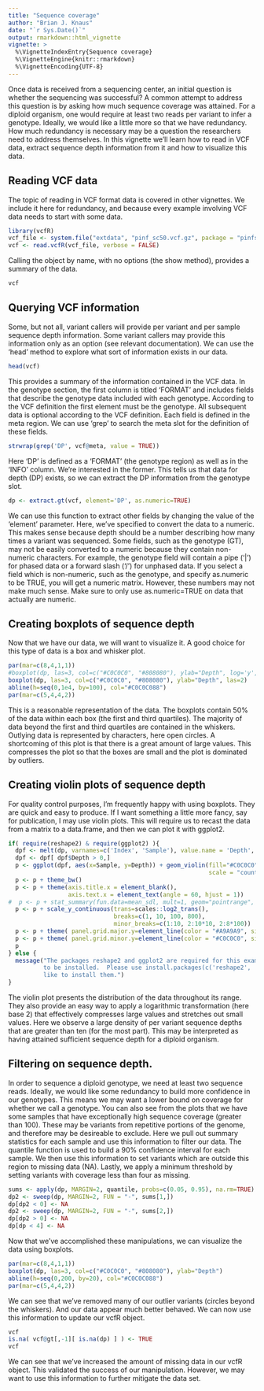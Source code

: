 ```yaml
---
title: "Sequence coverage"
author: "Brian J. Knaus"
date: "`r Sys.Date()`"
output: rmarkdown::html_vignette
vignette: >
  %\VignetteIndexEntry{Sequence coverage}
  %\VignetteEngine{knitr::rmarkdown}
  %\VignetteEncoding{UTF-8}
---
```



Once data is received from a sequencing center, an initial question is whether the sequencing was successful?
A common attempt to address this question is by asking how much sequence coverage was attained.
For a diploid organism, one would require at least two reads per variant to infer a genotype.
Ideally, we would like a little more so that we have redundancy.
How much redundancy is necessary may be a question the researchers need to address themselves.
In this vignette we'll learn how to read in VCF data, extract sequence depth information from it and how to visualize this data.


## Reading VCF data


The topic of reading in VCF format data is covered in other vignettes.
We include it here for redundancy, and because every example involving VCF data needs to start with some data.


```r
library(vcfR)
vcf_file <- system.file("extdata", "pinf_sc50.vcf.gz", package = "pinfsc50")
vcf <- read.vcfR(vcf_file, verbose = FALSE)
```


Calling the object by name, with no options (the show method), provides a summary of the data.


```r
vcf
```


## Querying VCF information


Some, but not all, variant callers will provide per variant and per sample sequence depth information.
Some variant callers may provide this information only as an option (see relevant documentation).
We can use the 'head' method to explore what sort of information exists in our data.


```r
head(vcf)
```


This provides a summary of the information contained in the VCF data.
In the genotype section, the first column  is titled 'FORMAT' and includes fields that describe the genotype data included with each genotype.
According to the VCF definition the first element must be the genotype.
All subsequent data is optional according to the VCF definition.
Each field is defined in the meta region.
We can use 'grep' to search the meta slot for the definition of these fields.


```r
strwrap(grep('DP', vcf@meta, value = TRUE))
```


Here 'DP' is defined as a 'FORMAT' (the genotype region) as well as in the 'INFO' column.
We're interested in the former.
This tells us that data for depth (DP) exists, so we can extract the DP information from the genotype slot.


```r
dp <- extract.gt(vcf, element='DP', as.numeric=TRUE)
```


We can use this function to extract other fields by changing the value of the 'element' parameter.
Here, we've specified to convert the data to a numeric.
This makes sense because depth should be a number describing how many times a variant was sequenced.
Some fields, such as the genotype (GT), may not be easily converted to a numeric because they contain non-numeric characters.
For example, the genotype field will contain a pipe ('|') for phased data or a forward slash ('/') for unphased data.
If you select a field which is non-numeric, such as the genotype, and specify as.numeric to be TRUE, you will get a numeric matrix.
However, these numbers may not make much sense.
Make sure to only use as.numeric=TRUE on data that actually are numeric.


## Creating boxplots of sequence depth


Now that we have our data, we will want to visualize it.
A good choice for this type of data is a box and whisker plot.


```r
par(mar=c(8,4,1,1))
#boxplot(dp, las=3, col=c("#C0C0C0", "#808080"), ylab="Depth", log='y', las=2)
boxplot(dp, las=3, col=c("#C0C0C0", "#808080"), ylab="Depth", las=2)
abline(h=seq(0,1e4, by=100), col="#C0C0C088")
par(mar=c(5,4,4,2))
```


This is a reasonable representation of the data.
The boxplots contain 50% of the data within each box (the first and third quartiles).
The majority of data beyond the first and third quartiles are contained in the whiskers.
Outlying data is represented by characters, here open circles.
A shortcoming of this plot is that there is a great amount of large values.
This compresses the plot so that the boxes are small and the plot is dominated by outliers.


## Creating violin plots of sequence depth


For quality control purposes, I'm frequently happy with using boxplots.
They are quick and easy to produce.
If I want something a little more fancy, say for publication, I may use violin plots.
This will require us to recast the data from a matrix to a data.frame, and then we can plot it with ggplot2.


```r

if( require(reshape2) & require(ggplot2) ){
  dpf <- melt(dp, varnames=c('Index', 'Sample'), value.name = 'Depth', na.rm=TRUE)
  dpf <- dpf[ dpf$Depth > 0,]
  p <- ggplot(dpf, aes(x=Sample, y=Depth)) + geom_violin(fill="#C0C0C0", adjust=1.0,
                                                         scale = "count", trim=TRUE)
  p <- p + theme_bw()
  p <- p + theme(axis.title.x = element_blank(), 
                 axis.text.x = element_text(angle = 60, hjust = 1))
#  p <- p + stat_summary(fun.data=mean_sdl, mult=1, geom="pointrange", color="black")
  p <- p + scale_y_continuous(trans=scales::log2_trans(), 
                              breaks=c(1, 10, 100, 800),
                              minor_breaks=c(1:10, 2:10*10, 2:8*100))
  p <- p + theme( panel.grid.major.y=element_line(color = "#A9A9A9", size=0.6) )
  p <- p + theme( panel.grid.minor.y=element_line(color = "#C0C0C0", size=0.2) )
  p
} else {
  message("The packages reshape2 and ggplot2 are required for this example but do not appear
          to be installed.  Please use install.packages(c('reshape2', 'ggplot2', 'scales')) if you would
          like to install them.")
}

```


The violin plot presents the distribution of the data throughout its range.
They also provide an easy way to apply a logarithmic transformation (here base 2) that effectively compresses large values and stretches out small values.
Here we observe a large density of per variant sequence depths that are greater than ten (for the most part).
This may be interpreted as having attained sufficient sequence depth for a diploid organism.


## Filtering on sequence depth.




In order to sequence a diploid genotype, we need at least two sequence reads.
Ideally, we would like some redundancy to build more confidence in our genotypes.
This means we may want a lower bound on coverage for whether we call a genotype.
You can also see from the plots that we have some samples that have exceptionally high sequence coverage (greater than 100).
These may be variants from repetitive portions of the genome, and therefore may be desireable to exclude.
Here we pull out summary statistics for each sample and use this information to filter our data.
The quantile function is used to build a 90% confidence interval for each sample.
We then use this information to set variants which are outside this region to missing data (NA).
Lastly, we apply a minimum threshold by setting variants with coverage less than four as missing.


```r
sums <- apply(dp, MARGIN=2, quantile, probs=c(0.05, 0.95), na.rm=TRUE)
dp2 <- sweep(dp, MARGIN=2, FUN = "-", sums[1,])
dp[dp2 < 0] <- NA
dp2 <- sweep(dp, MARGIN=2, FUN = "-", sums[2,])
dp[dp2 > 0] <- NA
dp[dp < 4] <- NA
```


Now that we've accomplished these manipulations, we can visualize the data using boxplots.



```r
par(mar=c(8,4,1,1))
boxplot(dp, las=3, col=c("#C0C0C0", "#808080"), ylab="Depth")
abline(h=seq(0,200, by=20), col="#C0C0C088")
par(mar=c(5,4,4,2))
```


We can see that we've removed many of our outlier variants (circles beyond the whiskers).
And our data appear much better behaved.
We can now use this information to update our vcfR object.


```r
vcf
is.na( vcf@gt[,-1][ is.na(dp) ] ) <- TRUE
vcf
```


We can see that we've increased the amount of missing data in our vcfR object.
This validated the success of our manipulation.
However, we may want to use this information to further mitigate the data set.


